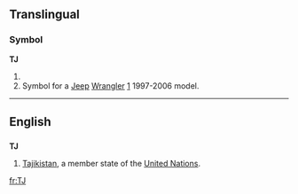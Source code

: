 {{also|tj|.tj}}
==Translingual==

===Symbol===
'''TJ'''

# {{SI-unit|tera|joule|[[work]] or [[energy]]}}
# Symbol for a [[Jeep]] [[Wrangler]] [http://en.wikipedia.org/wiki/Jeep_Wrangler#TJ_.281996-2006.29] 1997-2006 model.

----

==English==

==={{abbreviation}}===
'''TJ'''

# [[Tajikistan]], a member state of the [[United Nations]].

[[fr:TJ]]